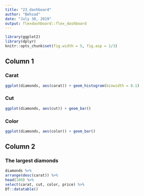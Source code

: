 ```yaml
---
title: "23_dashboard"
author: "Behzad"
date: "July 30, 2019"
output: flexdashboard::flex_dashboard
---
```


```r
library(ggplot2)
library(dplyr)
knitr::opts_chunk$set(fig.width = 5, fig.asp = 1/3)
```
## Column 1
### Carat
```r
ggplot(diamonds, aes(carat)) + geom_histogram(binwidth = 0.1)
```
### Cut
```r
ggplot(diamonds, aes(cut)) + geom_bar()
```
### Color
```r
ggplot(diamonds, aes(color)) + geom_bar()
```
## Column 2
### The largest diamonds
```r
diamonds %>%
arrange(desc(carat)) %>%
head(100) %>%
select(carat, cut, color, price) %>%
DT::datatable()
```